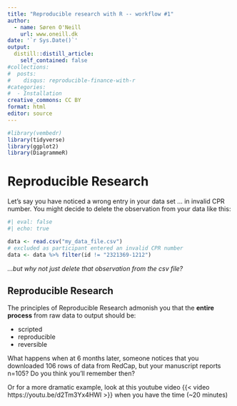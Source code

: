 ```yaml
---
title: "Reproducible research with R -- workflow #1"
author:
  - name: Søren O'Neill
    url: www.oneill.dk
date: '`r Sys.Date()`'
output:
  distill::distill_article:
    self_contained: false
#collections:
#  posts:
#    disqus: reproducible-finance-with-r
#categories:
#  - Installation
creative_commons: CC BY
format: html
editor: source
---
```


```r
#library(vembedr)
library(tidyverse)
library(ggplot2)
library(DiagrammeR)
```


# Reproducible Research

Let's say you have noticed a wrong entry in your data set ... in invalid CPR number. You might decide to delete the observation from your data like this:

```r
#| eval: false
#| echo: true

data <- read.csv("my_data_file.csv")
# excluded as participant entered an invalid CPR number
data <- data %>% filter(id != "2321369-1212")
```

_...but why not just delete that observation from the csv file?_

:::{.callout-note collapse=true}

## Reproducible Research

The principles of Reproducible Research admonish you that the **entire process** from raw data to output should be:

- scripted
- reproducible
- reversible

What happens when at 6 months later, someone notices that you downloaded 106 rows of data from RedCap, but your manuscript reports n=105? Do you think you'll remember then?

Or for a more dramatic example, look at this youtube video {{< video https://youtu.be/d2Tm3Yx4HWI >}} when you have the time (~20 minutes)

:::

    
<script src="https://giscus.app/client.js"
        data-repo="sorenoneill/r4phd"
        data-repo-id="R_kgDOJ9etDQ"
        data-category="Announcements"
        data-category-id="DIC_kwDOJ9etDc4CYApF"
        data-mapping="pathname"
        data-strict="0"
        data-reactions-enabled="0"
        data-emit-metadata="0"
        data-input-position="bottom"
        data-theme="cobalt"
        data-lang="en"
        crossorigin="anonymous"
        async>
</script>